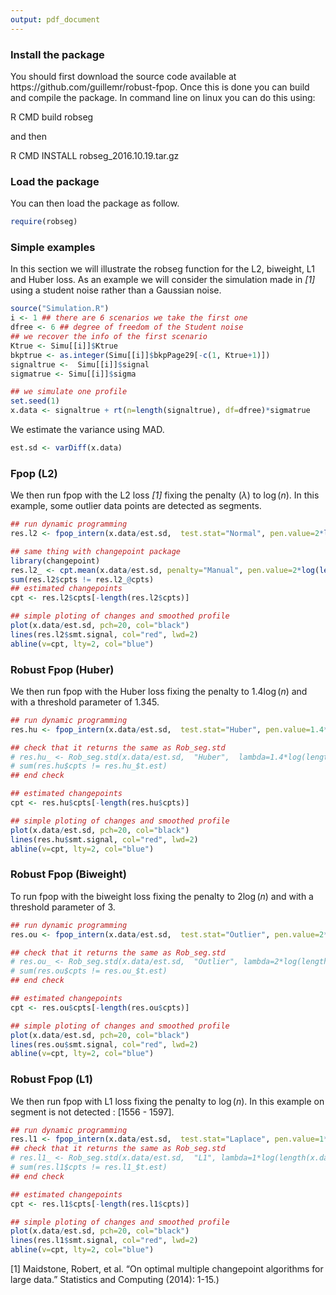```yaml
---
output: pdf_document
---
```

### Install the package

You should first download the source code available at
https://github.com/guillemr/robust-fpop.
Once this is done you can build and compile the package.
In command line on linux you can do this using:

R CMD build robseg

and then

R CMD INSTALL robseg_2016.10.19.tar.gz

### Load the package

You can then load the package as follow.

```r
require(robseg)
```

### Simple examples

In this section we will illustrate the robseg function for the L2, biweight, L1 and Huber loss. As an example we will consider the simulation made in <cite>[1]</cite> using a student noise
rather than a Gaussian noise.

```r

source("Simulation.R")
i <- 1 ## there are 6 scenarios we take the first one
dfree <- 6 ## degree of freedom of the Student noise
## we recover the info of the first scenario
Ktrue <- Simu[[i]]$Ktrue 
bkptrue <- as.integer(Simu[[i]]$bkpPage29[-c(1, Ktrue+1)])
signaltrue <-  Simu[[i]]$signal
sigmatrue <- Simu[[i]]$sigma 

## we simulate one profile
set.seed(1)
x.data <- signaltrue + rt(n=length(signaltrue), df=dfree)*sigmatrue
```

We estimate the variance using MAD.
```r
est.sd <- varDiff(x.data)
```

### Fpop (L2)
We then run fpop with the L2 loss <cite>[1]</cite> fixing
the penalty ($\lambda$) to $\log(n)$. In this example, some outlier data points are detected as segments.

```r
## run dynamic programming
res.l2 <- fpop_intern(x.data/est.sd,  test.stat="Normal", pen.value=2*log(length(x.data)))

## same thing with changepoint package
library(changepoint)
res.l2_ <- cpt.mean(x.data/est.sd, penalty="Manual", pen.value=2*log(length(x.data)), method="PELT")
sum(res.l2$cpts != res.l2_@cpts)
## estimated changepoints 
cpt <- res.l2$cpts[-length(res.l2$cpts)]

## simple ploting of changes and smoothed profile
plot(x.data/est.sd, pch=20, col="black")
lines(res.l2$smt.signal, col="red", lwd=2)
abline(v=cpt, lty=2, col="blue")

```


### Robust Fpop (Huber)

We then run fpop with the Huber loss fixing the penalty to $1.4\log(n)$ and with a threshold parameter
of $1.345$.

```r
## run dynamic programming
res.hu <- fpop_intern(x.data/est.sd,  test.stat="Huber", pen.value=1.4*log(length(x.data)), lthreshold=1.345)

## check that it returns the same as Rob_seg.std
# res.hu_ <- Rob_seg.std(x.data/est.sd,  "Huber",  lambda=1.4*log(length(x.data)), lthreshold=1.345)
# sum(res.hu$cpts != res.hu_$t.est)
## end check

## estimated changepoints 
cpt <- res.hu$cpts[-length(res.hu$cpts)]

## simple ploting of changes and smoothed profile
plot(x.data/est.sd, pch=20, col="black")
lines(res.hu$smt.signal, col="red", lwd=2)
abline(v=cpt, lty=2, col="blue")

```

### Robust Fpop (Biweight)

To run fpop with the biweight loss fixing the penalty to $2\log(n)$ and with a threshold parameter
of $3$.

```r
## run dynamic programming
res.ou <- fpop_intern(x.data/est.sd,  test.stat="Outlier", pen.value=2*log(length(x.data)), lthreshold=3)

## check that it returns the same as Rob_seg.std
# res.ou_ <- Rob_seg.std(x.data/est.sd,  "Outlier", lambda=2*log(length(x.data)), lthreshold=3)
# sum(res.ou$cpts != res.ou_$t.est)
## end check

## estimated changepoints 
cpt <- res.ou$cpts[-length(res.ou$cpts)]

## simple ploting of changes and smoothed profile
plot(x.data/est.sd, pch=20, col="black")
lines(res.ou$smt.signal, col="red", lwd=2)
abline(v=cpt, lty=2, col="blue")

```

### Robust Fpop (L1)

We then run fpop with L1 loss fixing the penalty to $\log(n)$.
In this example on segment is not detected : [1556 - 1597].

```r
## run dynamic programming
res.l1 <- fpop_intern(x.data/est.sd,  test.stat="Laplace", pen.value=1*log(length(x.data)))
## check that it returns the same as Rob_seg.std
# res.l1_ <- Rob_seg.std(x.data/est.sd,  "L1", lambda=1*log(length(x.data)))
# sum(res.l1$cpts != res.l1_$t.est)
## end check

## estimated changepoints 
cpt <- res.l1$cpts[-length(res.l1$cpts)]

## simple ploting of changes and smoothed profile
plot(x.data/est.sd, pch=20, col="black")
lines(res.l1$smt.signal, col="red", lwd=2)
abline(v=cpt, lty=2, col="blue")

```

[1] Maidstone, Robert, et al. "On optimal multiple changepoint algorithms for large data." Statistics and Computing (2014): 1-15.)
